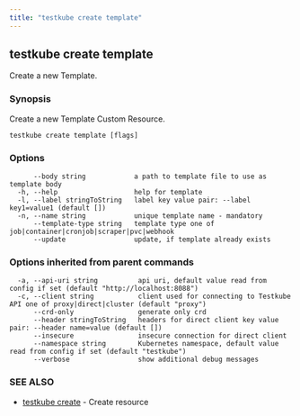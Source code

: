 ```yaml
---
title: "testkube create template"
---
```



<LegacyWarning />

## testkube create template

Create a new Template.

### Synopsis

Create a new Template Custom Resource.

```
testkube create template [flags]
```

### Options

```
      --body string            a path to template file to use as template body
  -h, --help                   help for template
  -l, --label stringToString   label key value pair: --label key1=value1 (default [])
  -n, --name string            unique template name - mandatory
      --template-type string   template type one of job|container|cronjob|scraper|pvc|webhook
      --update                 update, if template already exists
```

### Options inherited from parent commands

```
  -a, --api-uri string          api uri, default value read from config if set (default "http://localhost:8088")
  -c, --client string           client used for connecting to Testkube API one of proxy|direct|cluster (default "proxy")
      --crd-only                generate only crd
      --header stringToString   headers for direct client key value pair: --header name=value (default [])
      --insecure                insecure connection for direct client
      --namespace string        Kubernetes namespace, default value read from config if set (default "testkube")
      --verbose                 show additional debug messages
```

### SEE ALSO

* [testkube create](testkube-create.mdx)	 - Create resource

